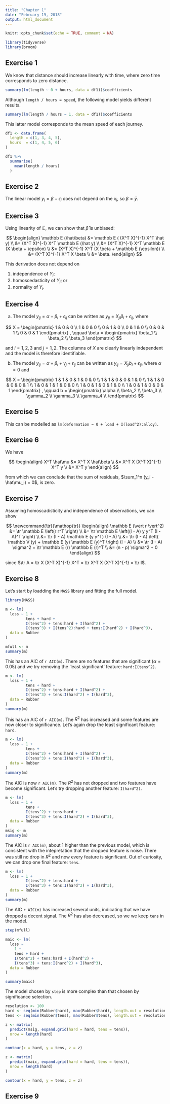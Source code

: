 ```yaml
---
title: "Chapter 1"
date: "February 19, 2018"
output: html_document
---
```


```r
knitr::opts_chunk$set(echo = TRUE, comment = NA)

library(tidyverse)
library(broom)
```

## Exercise 1

We know that distance should increase linearly with time, where zero time corresponds to zero distance. 

```r
summary(lm(length ~ 0 + hours, data = df1))$coefficients
```

Although `length / hours = speed`, the following model yields different results.

```r
summary(lm(length / hours ~ 1, data = df1))$coefficients
```

This latter model corresponds to the mean speed of each journey.

```r
df1 <- data.frame(
  length = c(1, 3, 4, 5), 
  hours  = c(1, 4, 5, 6)
)

df1 %>% 
  summarise(
    mean(length / hours)
  )
```

## Exercise 2

The linear model $y_i = \beta + \epsilon_i$ does not depend on the $x_i$, so $\beta = \bar y$.

## Exercise 3

Using linearity of $\mathbb E$, we can show that $\hat \beta$ is unbiased:

$$
\begin{align}
  \mathbb E (\hat\beta)
  &=
  \mathbb E ( (X^T X)^{-1} X^T \hat y)
  \\
  &=
  (X^T X)^{-1} X^T \mathbb E (\hat y)
  \\
  &=
  (X^T X)^{-1} X^T \mathbb E (X \beta + \epsilon)
  \\
  &=
  (X^T X)^{-1} X^T (X \beta + \mathbb E (\epsilon))
  \\
  &=
  (X^T X)^{-1} X^T X \beta
  \\
  &=
  \beta.
\end{align}
$$

This derivation does not depend on

1. independence of $Y_i$;
2. homoscedasticity of $Y_i$; or
3. normality of $Y_i$.

## Exercise 4

a. The model $y_{ij} = \alpha + \beta_i + \epsilon_{ij}$ can be written as $y_{ij} = X_{ji} \beta_i + \epsilon_{ij}$, where

$$
X
=
\begin{pmatrix}
  1 & 0 & 0 \\
  1 & 0 & 0 \\
  0 & 1 & 0 \\
  0 & 1 & 0 \\
  0 & 0 & 1 \\
  0 & 0 & 1
\end{pmatrix}
,
\qquad
\beta
=
\begin{pmatrix}
  \beta_1 \\
  \beta_2 \\
  \beta_3
\end{pmatrix}
$$

and $i = 1, 2, 3$ and $j = 1, 2$. The columns of $X$ are clearly linearly independent and the model is therefore identifiable.

b. The model $y_{ij} = \alpha + \beta_i + \gamma_j + \epsilon_{ij}$ can be written as $y_{ij} = X_{ji} b_i + \epsilon_{ij}$, where $\alpha = 0$ and

$$
X 
=
\begin{pmatrix}
  1 & 1 & 0 & 1 & 0 & 0 \\
  1 & 1 & 0 & 0 & 1 & 0 \\
  1 & 1 & 0 & 0 & 0 & 1 \\
  1 & 0 & 1 & 1 & 0 & 0 \\
  1 & 0 & 1 & 0 & 1 & 0 \\
  1 & 0 & 1 & 0 & 0 & 1 
\end{pmatrix}
,
\qquad
b
=
\begin{pmatrix}
  \alpha \\
  \beta_2 \\
  \beta_3 \\
  \gamma_2 \\
  \gamma_3 \\
  \gamma_4 \\
\end{pmatrix}
$$

## Exercise 5

This can be modelled as `lm(deformation ~ 0 + load + I(load^2):alloy)`.

## Exercise 6

We have

$$
\begin{align}
  X^T \hat\mu 
  &=
  X^T X \hat\beta
  \\
  &=
  X^T X (X^T X)^{-1} X^T y
  \\
  &=
  X^T y
\end{align}
$$

from which we can conclude that the sum of residuals, $\sum_1^n (y_i - \hat\mu_i) = 0$, is zero.

## Exercise 7

Assuming homoscadisticity and independence of observations, we can show

$$ 
\newcommand{\tr}{\mathop{tr}}
\begin{align}
  \mathbb E (\vert r \vert^2)
  &=
  \tr \mathbb E \left(r r^T \right)
  \\
  &=
  \tr \mathbb E \left((I - A) y y^T (I - A)^T \right)
  \\
  &=
  \tr (I - A) \mathbb E  (y y^T) (I - A)
  \\
  &=
  \tr (I - A) \left( \mathbb V (y) + \mathbb E (y) \mathbb E (y)^T \right) (I - A)
  \\
  &=
  \tr (I - A) \sigma^2 + \tr \mathbb E (r) \mathbb E (r)^T
  \\
  &=
  (n - p) \sigma^2 + 0
\end{align}
$$

since $\tr A = \tr X (X^T X)^{-1} X^T = \tr X^T X (X^T X)^{-1} = \tr I$. 

## Exercise 8

Let's start by loadding the `MASS` library and fitting the full model.

```r
library(MASS)

m <- lm(
  loss ~ 1 + 
         tens + hard + 
         I(tens^2) + tens:hard + I(hard^2) + 
         I(tens^3) + I(tens^2):hard + tens:I(hard^2) + I(hard^3), 
  data = Rubber
)

mfull <- m
summary(m)
```

This has an AIC of `r AIC(m)`. There are no features that are significant ($\alpha = 0.05$) and we try removing the 'least significant' feature: `hard:I(tens^2)`.

```r
m <- lm(
  loss ~ 1 + 
         tens + hard + 
         I(tens^2) + tens:hard + I(hard^2) + 
         I(tens^3) + tens:I(hard^2) + I(hard^3), 
  data = Rubber
)
summary(m)
```

This has an AIC of `r AIC(m)`. The $R^2$ has increased and some features are now closer to significance. Let's again drop the least significant feature: `hard`.

```r
m <- lm(
  loss ~ 1 + 
         tens + 
         I(tens^2) + tens:hard + I(hard^2) + 
         I(tens^3) + tens:I(hard^2) + I(hard^3), 
  data = Rubber
)
summary(m)
```

The AIC is now `r AIC(m)`. The $R^2$ has not dropped and two features have become significant. Let's try dropping another feature: `I(hard^2)`.

```r
m <- lm(
  loss ~ 1 + 
         tens + 
         I(tens^2) + tens:hard +
         I(tens^3) + tens:I(hard^2) + I(hard^3), 
  data = Rubber
)
msig <- m
summary(m)
```

The AIC is `r AIC(m)`, about 1 higher than the previous model, which is consistent with the intepretation that the dropped feature is noise. There was still no drop in $R^2$ and now every feature is significant. Out of curiosity, we can drop one final feature: `tens`.

```r
m <- lm(
  loss ~ 1 + 
         I(tens^2) + tens:hard +
         I(tens^3) + tens:I(hard^2) + I(hard^3), 
  data = Rubber
)
summary(m)
```

The AIC `r AIC(m)` has increased several units, indicating that we have dropped a decent signal. The $R^2$ has also decreased, so we we keep `tens` in the model.

```r
step(mfull)
```

```r
maic <- lm(
  loss ~
    1 + 
    tens + hard + 
    I(tens^2) + tens:hard + I(hard^2) + 
    I(tens^3) + tens:I(hard^2) + I(hard^3), 
  data = Rubber
)

summary(maic)
```

The model chosen by `step` is more complex than that chosen by significance selection.

```r
resolution <- 100
hard <- seq(min(Rubber$hard), max(Rubber$hard), length.out = resolution)
tens <- seq(min(Rubber$tens), max(Rubber$tens), length.out = resolution)

z <- matrix(
  predict(msig, expand.grid(hard = hard, tens = tens)),
  nrow = length(hard)
)

contour(x = hard, y = tens, z = z)
```

```r
z <- matrix(
  predict(maic, expand.grid(hard = hard, tens = tens)),
  nrow = length(hard)
)

contour(x = hard, y = tens, z = z)
```

## Exercise 9

